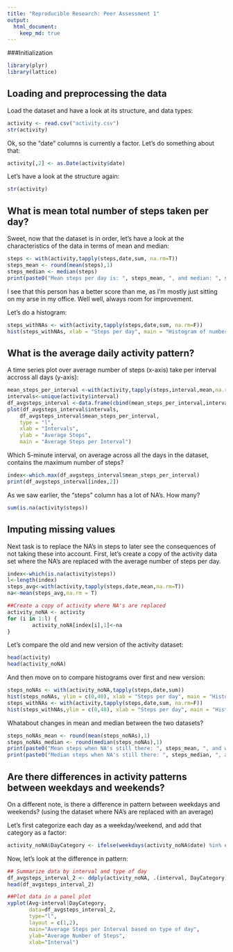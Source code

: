 ---
title: "Reproducible Research: Peer Assessment 1"
output: 
  html_document:
    keep_md: true
---
###Initialization
```{r}
library(plyr)
library(lattice)
```

## Loading and preprocessing the data
Load the dataset and have a look at its structure, and data types:
```{r}
activity <- read.csv("activity.csv")
str(activity)
```
Ok, so the "date" columns is currently a factor. Let's do something about that:
```{r}
activity[,2] <- as.Date(activity$date)
```
Let's have a look at the structure again:
```{r}
str(activity)
```


## What is mean total number of steps taken per day?
Sweet, now that the dataset is in order, let's have a look at the characteristics of the data in terms of mean and median:
```{r}
steps <- with(activity,tapply(steps,date,sum, na.rm=T))
steps_mean <- round(mean(steps),1)
steps_median <- median(steps)
print(paste0("Mean steps per day is: ", steps_mean, ", and median: ", steps_median))
```
I see that this person has a better score than me, as I'm mostly just sitting on my arse in my office. Well well, always room for improvement.
  
Let's do a histogram:
```{r}
steps_withNAs <- with(activity,tapply(steps,date,sum, na.rm=F))
hist(steps_withNAs, xlab = "Steps per day", main = "Histogram of number of steps per day (with NA's)")
```


## What is the average daily activity pattern?
A time series plot over average number of steps (x-axis) take per interval accross all days (y-axis):
```{r}
mean_steps_per_interval <-with(activity,tapply(steps,interval,mean,na.rm=T))
intervals<-unique(activity$interval)
df_avgsteps_interval <-data.frame(cbind(mean_steps_per_interval,intervals))
plot(df_avgsteps_interval$intervals,
    df_avgsteps_interval$mean_steps_per_interval,
    type = "l",
    xlab = "Intervals",
    ylab = "Average Steps",
    main = "Average Steps per Interval")
```

Which 5-minute interval, on average across all the days in the dataset, contains the maximum number of steps?
```{r}
index<-which.max(df_avgsteps_interval$mean_steps_per_interval)
print(df_avgsteps_interval[index,2])
```

As we saw earlier, the "steps" column has a lot of NA's. How many?
```{r}
sum(is.na(activity$steps))
```


## Imputing missing values
Next task is to replace the NA's in steps to later see the consequences of not taking these into account. First, let's create a copy of the activity data set where the NA's are replaced with the average number of steps per day.
```{r}
index<-which(is.na(activity$steps))
l<-length(index)
steps_avg<-with(activity,tapply(steps,date,mean,na.rm=T))
na<-mean(steps_avg,na.rm = T)

##Create a copy of activity where NA's are replaced
activity_noNA <- activity
for (i in 1:l) {
        activity_noNA[index[i],1]<-na
}
```
  
Let's compare the old and new version of the activity dataset:
```{r}
head(activity)
head(activity_noNA)
```
  
And then move on to compare histograms over first and new version:
```{r}
steps_noNAs <- with(activity_noNA,tapply(steps,date,sum))
hist(steps_noNAs, ylim = c(0,40), xlab = "Steps per day", main = "Histogram of number of steps/day (NA's replaced with an average)")
steps_withNAs <- with(activity,tapply(steps,date,sum, na.rm=F))
hist(steps_withNAs,ylim = c(0,40), xlab = "Steps per day", main = "Histogram of number of steps/day (with NA's)")
```
  
Whatabout changes in mean and median between the two datasets?
```{r}
steps_noNAs_mean <- round(mean(steps_noNAs),1)
steps_noNAs_median <- round(median(steps_noNAs),1)
print(paste0("Mean steps when NA's still there: ", steps_mean, ", and without NA's: ", steps_noNAs_mean))
print(paste0("Median steps when NA's still there: ", steps_median, ", and without NA's: ", steps_noNAs_median))
```


## Are there differences in activity patterns between weekdays and weekends?
On a different note, is there a difference in pattern between weekdays and weekends?
(using the dataset where NA's are replaced with an average)
  
Let's first categorize each day as a weekday/weekend, and add that category as a factor:
```{r}
activity_noNA$DayCategory <- ifelse(weekdays(activity_noNA$date) %in% c("Saturday", "Sunday"), "Weekend", "Weekday")

```
  
Now, let's look at the difference in pattern:
```{r}
## Summarize data by interval and type of day
df_avgsteps_interval_2 <- ddply(activity_noNA, .(interval, DayCategory), summarize, Avg = mean(steps))
head(df_avgsteps_interval_2)

##Plot data in a panel plot
xyplot(Avg~interval|DayCategory, 
       data=df_avgsteps_interval_2, 
       type="l", 
       layout = c(1,2),
       main="Average Steps per Interval based on type of day",
       ylab="Average Number of Steps",
       xlab="Interval")

```
